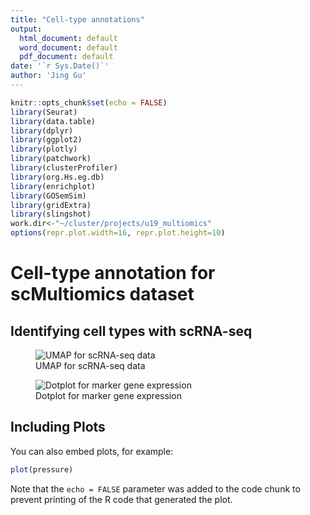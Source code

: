 ```yaml
---
title: "Cell-type annotations"
output:
  html_document: default
  word_document: default
  pdf_document: default
date: '`r Sys.Date()`'
author: 'Jing Gu'
---
```


```r
knitr::opts_chunk$set(echo = FALSE)
library(Seurat)
library(data.table)
library(dplyr)
library(ggplot2)
library(plotly)
library(patchwork)
library(clusterProfiler)
library(org.Hs.eg.db)
library(enrichplot)
library(GOSemSim)
library(gridExtra)
library(slingshot)
work.dir<-"~/cluster/projects/u19_multiomics"
options(repr.plot.width=16, repr.plot.height=10)
```

# Cell-type annotation for scMultiomics dataset


## Identifying cell types with scRNA-seq


![UMAP for scRNA-seq data](assets/umap_scRNA.png)

![Dotplot for marker gene expression](assets/dotplot_GE_markers)

## Including Plots

You can also embed plots, for example:

```r
plot(pressure)
```

Note that the `echo = FALSE` parameter was added to the code chunk to prevent printing of the R code that generated the plot.
